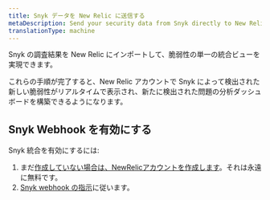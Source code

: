 ```yaml
---
title: Snyk データを New Relic に送信する
metaDescription: Send your security data from Snyk directly to New Relic.
translationType: machine
---
```


Snyk の調査結果を New Relic にインポートして、脆弱性の単一の統合ビューを実現できます。

これらの手順が完了すると、New Relic アカウントで Snyk によって検出された新しい脆弱性がリアルタイムで表示され、新たに検出された問題の分析ダッシュボードを構築できるようになります。

## Snyk Webhook を有効にする

Snyk 統合を有効にするには:

1. まだ[作成していない場合は、NewRelicアカウントを作成します](https://newrelic.com/signup)。それは永遠に無料です。
2. [Snyk webhook の指示](https://docs.snyk.io/snyk-api-info/snyk-webhooks/using-snyk-webhooks-to-integrate-new-relic-with-snyk-through-an-azure-function-app)に従います。